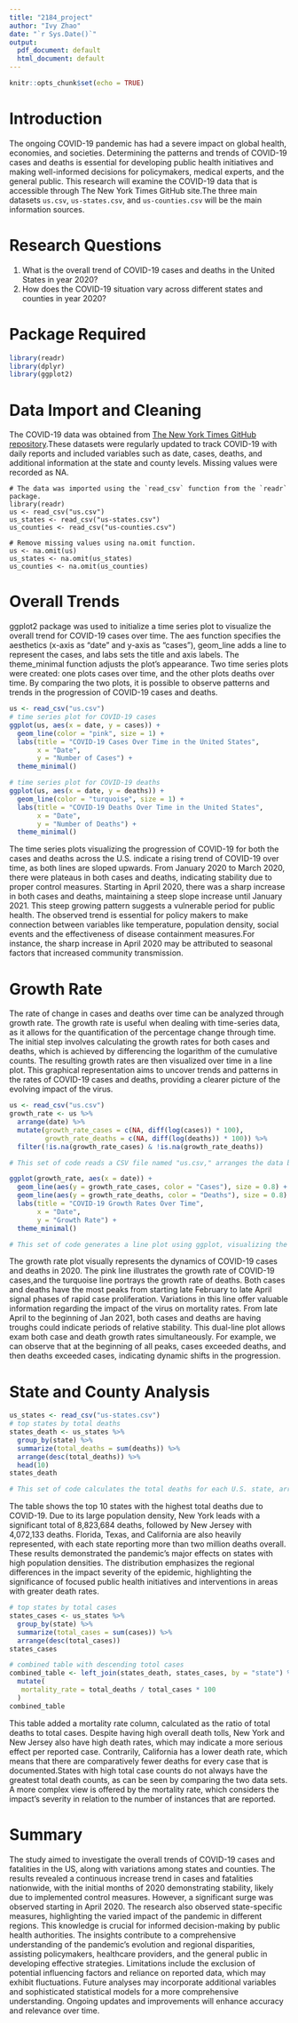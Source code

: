```yaml
---
title: "2184_project"
author: "Ivy Zhao"
date: "`r Sys.Date()`"
output:
  pdf_document: default
  html_document: default
---
```


```r
knitr::opts_chunk$set(echo = TRUE)
```

# Introduction
The ongoing COVID-19 pandemic has had a severe impact on global health, economies, and societies. Determining the patterns and trends of COVID-19 cases and deaths is essential for developing public health initiatives and making well-informed decisions for policymakers, medical experts, and the general public. This research will examine the COVID-19 data that is accessible through The New York Times GitHub site.The three main datasets `us.csv`, `us-states.csv`, and `us-counties.csv` will be the main information sources.

# Research Questions
1. What is the overall trend of COVID-19 cases and deaths in the United States in year 2020?
2. How does the COVID-19 situation vary across different states and counties in year 2020?


# Package Required
```r
library(readr)
library(dplyr)
library(ggplot2)
```

# Data Import and Cleaning
The COVID-19 data was obtained from [The New York Times GitHub repository](https://github.com/nytimes/covid-19-data).These datasets were regularly updated to track COVID-19 with daily reports and included variables such as date, cases, deaths, and additional information at the state and county levels. Missing values were recorded as NA.
```echo
# The data was imported using the `read_csv` function from the `readr` package. 
library(readr)
us <- read_csv("us.csv")
us_states <- read_csv("us-states.csv")
us_counties <- read_csv("us-counties.csv")

# Remove missing values using na.omit function.
us <- na.omit(us)
us_states <- na.omit(us_states)
us_counties <- na.omit(us_counties)
```

# Overall Trends
ggplot2 package was used to initialize a time series plot to visualize the overall trend for COVID-19 cases over time. The aes function specifies the aesthetics (x-axis as "date" and y-axis as "cases"), geom_line adds a line to represent the cases, and labs sets the title and axis labels. The theme_minimal function adjusts the plot's appearance. Two time series plots were created: one plots cases over time, and the other plots deaths over time. By comparing the two plots, it is possible to observe patterns and trends in the progression of COVID-19 cases and deaths.

```r
us <- read_csv("us.csv")
# time series plot for COVID-19 cases
ggplot(us, aes(x = date, y = cases)) +
  geom_line(color = "pink", size = 1) +
  labs(title = "COVID-19 Cases Over Time in the United States",
       x = "Date",
       y = "Number of Cases") +
  theme_minimal()
```

```R
# time series plot for COVID-19 deaths
ggplot(us, aes(x = date, y = deaths)) +
  geom_line(color = "turquoise", size = 1) +
  labs(title = "COVID-19 Deaths Over Time in the United States",
       x = "Date",
       y = "Number of Deaths") +
  theme_minimal()
```
The time series plots visualizing the progression of COVID-19 for both the cases and deaths across the U.S. indicate a rising trend of COVID-19 over time, as both lines are sloped upwards. From January 2020 to March 2020, there were plateaus in both cases and deaths, indicating stability due to proper control measures. Starting in April 2020, there was a sharp increase in both cases and deaths, maintaining a steep slope increase until January 2021. This steep growing pattern suggests a vulnerable period for public health. The observed trend is essential for policy makers to make connection between variables like temperature, population density, social events and the effectiveness of disease containment measures.For instance, the sharp increase in April 2020 may be attributed to seasonal factors that increased community transmission. 

# Growth Rate
The rate of change in cases and deaths over time can be analyzed through growth rate. The growth rate is useful when dealing with time-series data, as it allows for the quantification of the percentage change through time. The initial step involves calculating the growth rates for both cases and deaths, which is achieved by differencing the logarithm of the cumulative counts. The resulting growth rates are then visualized over time in a line plot. This graphical representation aims to uncover trends and patterns in the rates of COVID-19 cases and deaths, providing a clearer picture of the evolving impact of the virus.
```r
us <- read_csv("us.csv")
growth_rate <- us %>%
  arrange(date) %>% 
  mutate(growth_rate_cases = c(NA, diff(log(cases)) * 100),
         growth_rate_deaths = c(NA, diff(log(deaths)) * 100)) %>%
  filter(!is.na(growth_rate_cases) & !is.na(growth_rate_deaths)) 

# This set of code reads a CSV file named "us.csv," arranges the data by date, and calculates the growth rates of COVID-19 cases and deaths in percentage terms, storing the results in the variables "growth_rate_cases" and "growth_rate_deaths," while filtering out rows with missing growth rate values.
```

```R
ggplot(growth_rate, aes(x = date)) +
  geom_line(aes(y = growth_rate_cases, color = "Cases"), size = 0.8) +
  geom_line(aes(y = growth_rate_deaths, color = "Deaths"), size = 0.8) +
  labs(title = "COVID-19 Growth Rates Over Time",
       x = "Date",
       y = "Growth Rate") +
  theme_minimal()

# This set of code generates a line plot using ggplot, visualizing the growth rates of COVID-19 cases and deaths over time, with distinct lines representing each variable.
```
The growth rate plot visually represents the dynamics of COVID-19 cases and deaths in 2020. The pink line illustrates the growth rate of COVID-19 cases,and the turquoise line portrays the growth rate of deaths. Both cases and deaths have the most peaks from starting late February to late April signal phases of rapid case proliferation. Variations in this line offer valuable information regarding the impact of the virus on mortality rates. From late April to the beginning of Jan 2021, both cases and deaths are having troughs could indicate periods of relative stability. This dual-line plot allows exam both case and death growth rates simultaneously. For example, we can observe that at the beginning of all peaks, cases exceeded deaths, and then deaths exceeded cases, indicating dynamic shifts in the progression.

# State and County Analysis
```r
us_states <- read_csv("us-states.csv")
# top states by total deaths
states_death <- us_states %>%
  group_by(state) %>% 
  summarize(total_deaths = sum(deaths)) %>%
  arrange(desc(total_deaths)) %>%
  head(10)
states_death

# This set of code calculates the total deaths for each U.S. state, arranges the states in descending order based on total deaths, and then selects the top 10 states with the highest total deaths, storing the result in the states_death data frame.
```

The table shows the top 10 states with the highest total deaths due to COVID-19. Due to its large population density, New York leads with a significant total of 8,823,684 deaths, followed by New Jersey with 4,072,133 deaths. Florida, Texas, and California are also heavily represented, with each state reporting more than two million deaths overall. These results demonstrated the pandemic's major effects on states with high population densities. The distribution emphasizes the regional differences in the impact severity of the epidemic, highlighting the significance of focused public health initiatives and interventions in areas with greater death rates. 

```R
# top states by total cases
states_cases <- us_states %>%
  group_by(state) %>%
  summarize(total_cases = sum(cases)) %>%
  arrange(desc(total_cases)) 
states_cases
```

```R
# combined table with descending totol cases
combined_table <- left_join(states_death, states_cases, by = "state") %>%
  mutate(
   mortality_rate = total_deaths / total_cases * 100
  )
combined_table
```
This table added a mortality rate column, calculated as the ratio of total deaths to total cases. Despite having high overall death tolls, New York and New Jersey also have high death rates, which may indicate a more serious effect per reported case. Contrarily, California has a lower death rate, which means that there are comparatively fewer deaths for every case that is documented.States with high total case counts do not always have the greatest total death counts, as can be seen by comparing the two data sets. A more complex view is offered by the mortality rate, which considers the impact's severity in relation to the number of instances that are reported. 

# Summary
The study aimed to investigate the overall trends of COVID-19 cases and fatalities in the US, along with variations among states and counties. The results revealed a continuous increase trend in cases and fatalities nationwide, with the initial months of 2020 demonstrating stability, likely due to implemented control measures. However, a significant surge was observed starting in April 2020. The research also observed state-specific measures, highlighting the varied impact of the pandemic in different regions. This knowledge is crucial for informed decision-making by public health authorities. The insights contribute to a comprehensive understanding of the pandemic's evolution and regional disparities, assisting policymakers, healthcare providers, and the general public in developing effective strategies. Limitations include the exclusion of potential influencing factors and reliance on reported data, which may exhibit fluctuations. Future analyses may incorporate additional variables and sophisticated statistical models for a more comprehensive understanding. Ongoing updates and improvements will enhance accuracy and relevance over time.